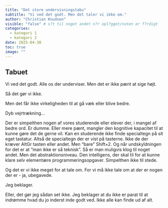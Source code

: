```yaml
---
title: "Det store undervisningstabu"
subtitle: "Vi ved det godt. Men det taler vi ikke om."
author: "Christian Knudsen"
visible: "false" # s?t til noget andet n?r opl?gget/noten er f?rdigt
categories:
  - kategori 1
  - kategori 2
date: 2025-04-30
toc: true
image: ""
---
```


## Tabuet

Vi ved det godt. Alle os der underviser. Men det er ikke pænt at sige højt.

Så det gør vi ikke.

Men det får ikke virkeligheden til at gå væk eller blive bedre. 

Dyb vejrtrækning...

Der er simpelthen nogen af vores studerende eller elever der, i mangel
af bedre ord. Er dumme. Eller mere pænt, mangler den kognitive kapacitet
til at kunne gøre det de gerne vil. Kan en 
studerende ikke finde specialtegn på sit eget tastatur.
Altså de specialtegn der er vist på tasterne. Ikke 
de der kræver AltGr tasten eller andet. Men "bare"
Shift+2. Og når undskyldningen for det er at "man
ikke er så teknisk". Så er man muligvis klog til noget
andet. Men det abstraktionsniveau. Den intelligens,
der skal til for at kunne klare selv elementære 
programmeringsopgaver. Simpelthen ikke til stede.

Og det er vi ikke meget for at tale om. For vi må 
ikke tale om at der er nogen der er - ja, ubegavede.

Jeg beklager. 

Eller, det gør jeg sådan set ikke. Jeg beklager at 
du ikke er parat til at indrømme hvad du jo inderst
inde godt ved. Ikke alle kan finde ud af alt.
